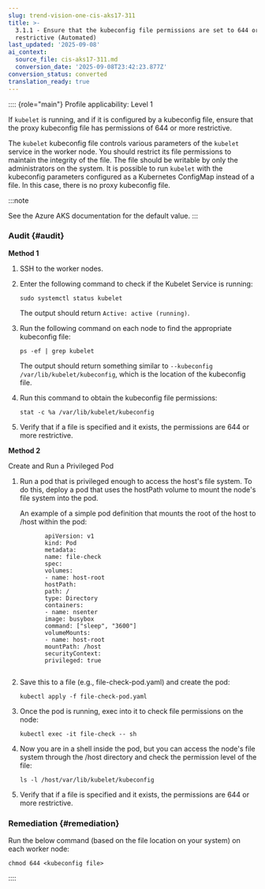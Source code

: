 ```yaml
---
slug: trend-vision-one-cis-aks17-311
title: >-
  3.1.1 - Ensure that the kubeconfig file permissions are set to 644 or more
  restrictive (Automated)
last_updated: '2025-09-08'
ai_context:
  source_file: cis-aks17-311.md
  conversion_date: '2025-09-08T23:42:23.877Z'
conversion_status: converted
translation_ready: true
---
```


:::: {role="main"}
Profile applicability: Level 1

If `kubelet` is running, and if it is configured by a kubeconfig file, ensure that the proxy kubeconfig file has permissions of 644 or more restrictive.

The `kubelet` kubeconfig file controls various parameters of the `kubelet` service in the worker node. You should restrict its file permissions to maintain the integrity of the file. The file should be writable by only the administrators on the system. It is possible to run `kubelet` with the kubeconfig parameters configured as a Kubernetes ConfigMap instead of a file. In this case, there is no proxy kubeconfig file.

:::note

See the Azure AKS documentation for the default value.
:::

### Audit {#audit}

**Method 1**

1.  SSH to the worker nodes.

2.  Enter the following command to check if the Kubelet Service is running:

    ``` codeblock
    sudo systemctl status kubelet
    ```

    The output should return `Active: active (running)`.

3.  Run the following command on each node to find the appropriate kubeconfig file:

    ``` codeblock
    ps -ef | grep kubelet
    ```

    The output should return something similar to `--kubeconfig /var/lib/kubelet/kubeconfig`, which is the location of the kubeconfig file.

4.  Run this command to obtain the kubeconfig file permissions:

    ``` codeblock
    stat -c %a /var/lib/kubelet/kubeconfig
    ```

5.  Verify that if a file is specified and it exists, the permissions are 644 or more restrictive.

**Method 2**

Create and Run a Privileged Pod

1.  Run a pod that is privileged enough to access the host's file system. To do this, deploy a pod that uses the hostPath volume to mount the node's file system into the pod.

    An example of a simple pod definition that mounts the root of the host to /host within the pod:

    ``` codeblock
           apiVersion: v1
           kind: Pod
           metadata:
           name: file-check
           spec:
           volumes:
           - name: host-root
           hostPath:
           path: /
           type: Directory
           containers:
           - name: nsenter
           image: busybox
           command: ["sleep", "3600"]
           volumeMounts:
           - name: host-root
           mountPath: /host
           securityContext:
           privileged: true
          
    ```

2.  Save this to a file (e.g., file-check-pod.yaml) and create the pod:

    ``` codeblock
    kubectl apply -f file-check-pod.yaml
    ```

3.  Once the pod is running, exec into it to check file permissions on the node:

    ``` codeblock
    kubectl exec -it file-check -- sh
    ```

4.  Now you are in a shell inside the pod, but you can access the node's file system through the /host directory and check the permission level of the file:

    ``` codeblock
    ls -l /host/var/lib/kubelet/kubeconfig
    ```

5.  Verify that if a file is specified and it exists, the permissions are 644 or more restrictive.

### Remediation {#remediation}

Run the below command (based on the file location on your system) on each worker node:

``` codeblock
chmod 644 <kubeconfig file>
```
::::
